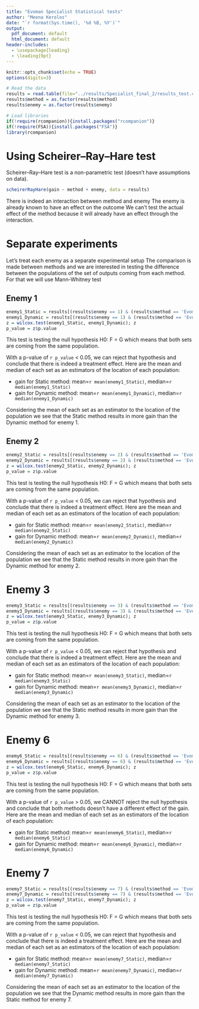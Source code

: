 ```yaml
---
title: "Evoman Specialist Statistical tests"
author: "Meena Kerolos"
date: "`r format(Sys.time(), '%d %B, %Y')`"
output:
  pdf_document: default
  html_document: default
header-includes:
  - \usepackage{leading}
  - \leading{9pt}
---
```



```r
knitr::opts_chunk$set(echo = TRUE)
options(digits=3)
```


```r
# Read the data
results = read.table(file="../results/Specialist_final_2/results_test.csv",header=TRUE, sep=";")
results$method = as.factor(results$method)
results$enemy = as.factor(results$enemy)
```


```r
# Load libraries
if(!require(rcompanion)){install.packages("rcompanion")}
if(!require(FSA)){install.packages("FSA")}
library(rcompanion)
```

# Using Scheirer–Ray–Hare test

Scheirer–Ray–Hare test is a non-parametric test (doesn't have assumptions on data).

```r
scheirerRayHare(gain ~ method + enemy, data = results)
```

There is indeed an interaction between method and enemy
The enemy is already known to have an effect on the outcome
We can't test the actual effect of the method because it will already
have an effect through the interaction.


# Separate experiments

Let's treat each enemy as a separate experimental setup
The comparison is made between methods and we are interested in testing
the difference between the populations of the set of outputs coming from each
method.
For that we will use Mann-Whitney test

## Enemy 1

```r
enemy1_Static = results[(results$enemy == 1) & (results$method == 'EvomanAnnNeatStatic'),]$gain
enemy1_Dynamic = results[(results$enemy == 1) & (results$method == 'EvomanAnnNeatDynamic'),]$gain
z = wilcox.test(enemy1_Static, enemy1_Dynamic); z
p_value = z$p.value
```

This test is testing the null hypothesis H0: F = G which means that both sets are coming from the same population.

With a p-value of `r p_value` < 0.05, we can reject that hypothesis and conclude that there is indeed a treatment effect. Here are the mean and median of each set as an estimators of the location of each population:

- gain for Static method: mean=`r mean(enemy1_Static)`, median=`r median(enemy1_Static)`
- gain for Dynamic method: mean=`r mean(enemy1_Dynamic)`, median=`r median(enemy1_Dynamic)`

Considering the mean of each set as an estimator to the location of the population we see that the Static method results in more gain than the Dynamic method for enemy 1.


## Enemy 2

```r
enemy2_Static = results[(results$enemy == 2) & (results$method == 'EvomanAnnNeatStatic'),]$gain
enemy2_Dynamic = results[(results$enemy == 2) & (results$method == 'EvomanAnnNeatDynamic'),]$gain
z = wilcox.test(enemy2_Static, enemy2_Dynamic); z
p_value = z$p.value
```

This test is testing the null hypothesis H0: F = G which means that both sets are coming from the same population.

With a p-value of `r p_value` < 0.05, we can reject that hypothesis and conclude that there is indeed a treatment effect. Here are the mean and median of each set as an estimators of the location of each population:

- gain for Static method: mean=`r mean(enemy2_Static)`, median=`r median(enemy2_Static)`
- gain for Dynamic method: mean=`r mean(enemy2_Dynamic)`, median=`r median(enemy2_Dynamic)`

Considering the mean of each set as an estimator to the location of the population we see that the Static method results in more gain than the Dynamic method for enemy 2.

# Enemy 3
```r
enemy3_Static = results[(results$enemy == 3) & (results$method == 'EvomanAnnNeatStatic'),]$gain
enemy3_Dynamic = results[(results$enemy == 3) & (results$method == 'EvomanAnnNeatDynamic'),]$gain
z = wilcox.test(enemy3_Static, enemy3_Dynamic); z
p_value = z$p.value
```

This test is testing the null hypothesis H0: F = G which means that both sets are coming from the same population.

With a p-value of `r p_value` < 0.05, we can reject that hypothesis and conclude that there is indeed a treatment effect. Here are the mean and median of each set as an estimators of the location of each population:

- gain for Static method: mean=`r mean(enemy3_Static)`, median=`r median(enemy3_Static)`
- gain for Dynamic method: mean=`r mean(enemy3_Dynamic)`, median=`r median(enemy3_Dynamic)`

Considering the mean of each set as an estimator to the location of the population we see that the Static method results in more gain than the Dynamic method for enemy 3.


# Enemy 6
```r
enemy6_Static = results[(results$enemy == 6) & (results$method == 'EvomanAnnNeatStatic'),]$gain
enemy6_Dynamic = results[(results$enemy == 6) & (results$method == 'EvomanAnnNeatDynamic'),]$gain
z = wilcox.test(enemy6_Static, enemy6_Dynamic); z
p_value = z$p.value
```

This test is testing the null hypothesis H0: F = G which means that both sets are coming from the same population.

With a p-value of `r p_value` > 0.05, we CANNOT reject the null hypothesis and conclude that both methods doesn't have a different effect of the gain. Here are the mean and median of each set as an estimators of the location of each population:

- gain for Static method: mean=`r mean(enemy6_Static)`, median=`r median(enemy6_Static)`
- gain for Dynamic method: mean=`r mean(enemy6_Dynamic)`, median=`r median(enemy6_Dynamic)`

# Enemy 7
```r
enemy7_Static = results[(results$enemy == 7) & (results$method == 'EvomanAnnNeatStatic'),]$gain
enemy7_Dynamic = results[(results$enemy == 7) & (results$method == 'EvomanAnnNeatDynamic'),]$gain
z = wilcox.test(enemy7_Static, enemy7_Dynamic); z
p_value = z$p.value
```

This test is testing the null hypothesis H0: F = G which means that both sets are coming from the same population.

With a p-value of `r p_value` < 0.05, we can reject that hypothesis and conclude that there is indeed a treatment effect. Here are the mean and median of each set as an estimators of the location of each population:

- gain for Static method: mean=`r mean(enemy7_Static)`, median=`r median(enemy7_Static)`
- gain for Dynamic method: mean=`r mean(enemy7_Dynamic)`, median=`r median(enemy7_Dynamic)`

Considering the mean of each set as an estimator to the location of the population we see that the Dynamic method results in more gain than the Static method for enemy 7.


